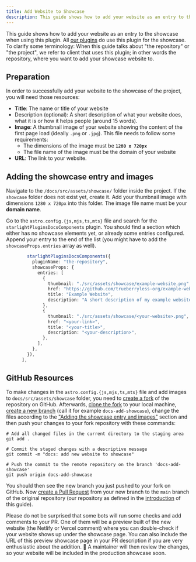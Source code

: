 ```yaml
---
title: Add Website to Showcase
description: This guide shows how to add your website as an entry to the showcase when using this plugin.
---
```


This guide shows how to add your website as an entry to the showcase when using this plugin. All [our plugins](/resources/plugins) do use this plugin for the showcase. To clarify some terminology: When this guide talks about "the repository" or "the project", we refer to client that uses this plugin; in other words the repository, where you want to add your showcase website to.

## Preparation

In order to successfully add your website to the showcase of the project, you will need those resources:

- **Title**: The name or title of your website
- Description (optional): A short description of what your website does, what it is or how it helps people (around 15 words).
- **Image**: A thumbnail image of your website showing the content of the first page load (ideally `.png` or `.jpg`).
  This file needs to follow some requirements:
  - The dimensions of the image must be **`1280 x 720px`**
  - The file name of the image must be the domain of your website
- **URL**: The link to your website. 

## Adding the showcase entry and images

Navigate to the `/docs/src/assets/showcase/` folder inside the project. If the `showcase` folder does not exist yet, create it. Add your thumbnail image with dimensions `1280 x 720px` into this folder. The image file name must be your **domain name**.

Go to the `astro.config.{js,mjs,ts,mts}` file and search for the `starlightPluginsDocsComponents` plugin. You should find a section which either has no showcase elements yet, or already some entries configured. Append your entry to the end of the list (you might have to add the `showcaseProps.entries` array as well).

```ts title="astro.config.ts" ins={11-16}
        starlightPluginsDocsComponents({
          pluginName: "the-repository",
          showcaseProps: {
            entries: [
              {
                thumbnail: "./src/assets/showcase/example-website.png",
                href: "https://github.com/trueberryless-org/example-website",
                title: "Example Website",
                description: "A short description of my example website.",
              },
              {
                thumbnail: "./src/assets/showcase/<your-website>.png",
                href: "<your-link>",
                title: "<your-title>",
                description: "<your-description>",
              },
            ],
          },
        }),
      ],
```

## GitHub Resources

To make changes in the `astro.config.{js,mjs,ts,mts}` file and add images to `docs/src/assets/showcase` folder, you need to [create a fork](https://docs.github.com/en/pull-requests/collaborating-with-pull-requests/working-with-forks/fork-a-repo) of the repository on GitHub. Afterwards, [clone the fork](https://docs.github.com/en/repositories/creating-and-managing-repositories/cloning-a-repository) to your local machine, [create a new branch](https://github.com/Kunena/Kunena-Forum/wiki/create-a-new-branch-with-git-and-manage-branches) (call it for example `docs-add-showcase`), change the files according to the ["Adding the showcase entry and images"](#adding-the-showcase-entry-and-images) section and then push your changes to your fork repository with these commands:

```shell
# Add all changed files in the current directory to the staging area
git add .

# Commit the staged changes with a descriptive message
git commit -m "docs: add new website to showcase"

# Push the commit to the remote repository on the branch 'docs-add-showcase'
git push origin docs-add-showcase
```

You should then see the new branch you just pushed to your fork on GitHub. Now [create a Pull Request](https://docs.github.com/en/pull-requests/collaborating-with-pull-requests/proposing-changes-to-your-work-with-pull-requests/creating-a-pull-request) from your new branch to the `main` branch of the original repository (our repository as defined in the [introduction](#_top) of this guide). 

Please do not be surprised that some bots will run some checks and add comments to your PR. One of them will be a preview built of the new website (the Netlify or Vercel comment) where you can double-check if your website shows up under the showcase page. You can also include the URL of this preview showcase page in your PR description if you are very enthusiastic about the addition. 🙌 A maintainer will then review the changes, so your website will be included in the production showcase soon.
